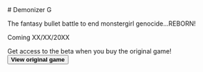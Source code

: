 
<section style={{textAlign: 'center'}}>
  # Demonizer G

  The fantasy bullet battle to end monstergirl genocide...REBORN!

  Coming XX/XX/20XX

  Get access to the beta when you buy the original game!
  <a href='/demonizer'>
    <button>**View original game**</button>
  </a>
</section>
